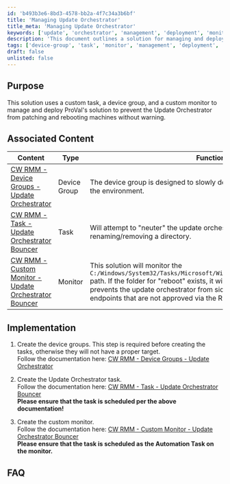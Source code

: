 ```yaml
---
id: 'b493b3e6-8bd3-4578-bb2a-4f7c34a3b6bf'
title: 'Managing Update Orchestrator'
title_meta: 'Managing Update Orchestrator'
keywords: ['update', 'orchestrator', 'management', 'deployment', 'monitoring']
description: 'This document outlines a solution for managing and deploying ProVals Update Orchestrator to prevent unintended patching and rebooting of machines. It details the use of a custom task, device group, and monitor to ensure controlled updates.'
tags: ['device-group', 'task', 'monitor', 'management', 'deployment', 'windows']
draft: false
unlisted: false
---
```

## Purpose

This solution uses a custom task, a device group, and a custom monitor to manage and deploy ProVal's solution to prevent the Update Orchestrator from patching and rebooting machines without warning.

## Associated Content

| Content                                                                                          | Type         | Function                                                                                                                                                                                                                                                           |
|--------------------------------------------------------------------------------------------------|--------------|--------------------------------------------------------------------------------------------------------------------------------------------------------------------------------------------------------------------------------------------------------------------|
| [CW RMM - Device Groups - Update Orchestrator](https://proval.itglue.com/5078775/docs/13460376#version=published&documentMode=view) | Device Group | The device group is designed to slowly deploy the update orchestrator in the environment.                                                                                                                                                                        |
| [CW RMM - Task - Update Orchestrator Bouncer](https://proval.itglue.com/5078775/docs/13460454#version=published&documentMode=view) | Task         | Will attempt to "neuter" the update orchestrator solution on endpoints by renaming/removing a directory.                                                                                                                                                        |
| [CW RMM - Custom Monitor - Update Orchestrator Bouncer](https://proval.itglue.com/5078775/docs/13460540#version=published&documentMode=edit) | Monitor      | This solution will monitor the `C:/Windows/System32/Tasks/Microsoft/Windows/UpdateOrchestrator/Reboot` path. If the folder for "reboot" exists, it will be renamed to `reboot.bak`. This prevents the update orchestrator from side loading Microsoft patches on endpoints that are not approved via the RMM. |

## Implementation

1. Create the device groups. This step is required before creating the tasks, otherwise they will not have a proper target.  
   Follow the documentation here: [CW RMM - Device Groups - Update Orchestrator](https://proval.itglue.com/5078775/docs/13460376#version=published&documentMode=view)

2. Create the Update Orchestrator task.  
   Follow the documentation here: [CW RMM - Task - Update Orchestrator Bouncer](https://proval.itglue.com/5078775/docs/13460454#version=published&documentMode=view)  
   **Please ensure that the task is scheduled per the above documentation!**

3. Create the custom monitor.  
   Follow the documentation here: [CW RMM - Custom Monitor - Update Orchestrator Bouncer](https://proval.itglue.com/5078775/docs/13460540#version=published&documentMode=edit)  
   **Please ensure that the task is scheduled as the Automation Task on the monitor.**

## FAQ













